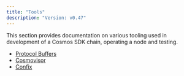 ```yaml
---
title: "Tools"
description: "Version: v0.47"
---
```


This section provides documentation on various tooling used in development of a Cosmos SDK chain, operating a node and testing.

* [Protocol Buffers](/sdk/v0.47/build/tooling/protobuf)
* [Cosmovisor](/sdk/v0.47/build/tooling/protobuf)
* [Confix](/sdk/v0.47/build/tooling/protobuf)
